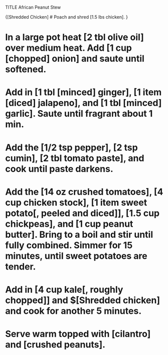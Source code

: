 TITLE African Peanut Stew

{[Shredded Chicken]
# Poach and shred [1.5 lbs chicken].
}

# In a large pot heat [2 tbl olive oil] over medium heat. Add [1 cup [chopped] onion] and saute until softened.
# Add in [1 tbl [minced] ginger], [1 item [diced] jalapeno], and [1 tbl [minced] garlic]. Saute until fragrant about 1 min.
# Add the [1/2 tsp pepper], [2 tsp cumin], [2 tbl tomato paste], and cook until paste darkens.
# Add the [14 oz crushed tomatoes], [4 cup chicken stock], [1 item sweet potato[, peeled and diced]], [1.5 cup chickpeas], and [1 cup peanut butter]. Bring to a boil and stir until fully combined. Simmer for 15 minutes, until sweet potatoes are tender.
# Add in [4 cup kale[, roughly chopped]] and $[Shredded chicken] and cook for another 5 minutes.
# Serve warm topped with [cilantro] and [crushed peanuts].

